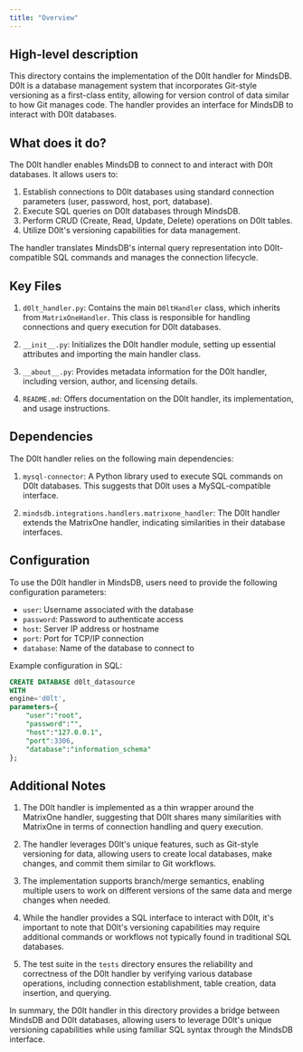 ```yaml
---
title: "Overview"
---
```


## High-level description
This directory contains the implementation of the D0lt handler for MindsDB. D0lt is a database management system that incorporates Git-style versioning as a first-class entity, allowing for version control of data similar to how Git manages code. The handler provides an interface for MindsDB to interact with D0lt databases.

## What does it do?
The D0lt handler enables MindsDB to connect to and interact with D0lt databases. It allows users to:

1. Establish connections to D0lt databases using standard connection parameters (user, password, host, port, database).
2. Execute SQL queries on D0lt databases through MindsDB.
3. Perform CRUD (Create, Read, Update, Delete) operations on D0lt tables.
4. Utilize D0lt's versioning capabilities for data management.

The handler translates MindsDB's internal query representation into D0lt-compatible SQL commands and manages the connection lifecycle.

## Key Files
1. `d0lt_handler.py`: Contains the main `D0ltHandler` class, which inherits from `MatrixOneHandler`. This class is responsible for handling connections and query execution for D0lt databases.

2. `__init__.py`: Initializes the D0lt handler module, setting up essential attributes and importing the main handler class.

3. `__about__.py`: Provides metadata information for the D0lt handler, including version, author, and licensing details.

4. `README.md`: Offers documentation on the D0lt handler, its implementation, and usage instructions.

## Dependencies
The D0lt handler relies on the following main dependencies:

1. `mysql-connector`: A Python library used to execute SQL commands on D0lt databases. This suggests that D0lt uses a MySQL-compatible interface.

2. `mindsdb.integrations.handlers.matrixone_handler`: The D0lt handler extends the MatrixOne handler, indicating similarities in their database interfaces.

## Configuration
To use the D0lt handler in MindsDB, users need to provide the following configuration parameters:

- `user`: Username associated with the database
- `password`: Password to authenticate access
- `host`: Server IP address or hostname
- `port`: Port for TCP/IP connection
- `database`: Name of the database to connect to

Example configuration in SQL:

```sql
CREATE DATABASE d0lt_datasource
WITH
engine='d0lt',
parameters={
    "user":"root",
    "password":"",
    "host":"127.0.0.1",
    "port":3306,
    "database":"information_schema"
};
```

## Additional Notes
1. The D0lt handler is implemented as a thin wrapper around the MatrixOne handler, suggesting that D0lt shares many similarities with MatrixOne in terms of connection handling and query execution.

2. The handler leverages D0lt's unique features, such as Git-style versioning for data, allowing users to create local databases, make changes, and commit them similar to Git workflows.

3. The implementation supports branch/merge semantics, enabling multiple users to work on different versions of the same data and merge changes when needed.

4. While the handler provides a SQL interface to interact with D0lt, it's important to note that D0lt's versioning capabilities may require additional commands or workflows not typically found in traditional SQL databases.

5. The test suite in the `tests` directory ensures the reliability and correctness of the D0lt handler by verifying various database operations, including connection establishment, table creation, data insertion, and querying.

In summary, the D0lt handler in this directory provides a bridge between MindsDB and D0lt databases, allowing users to leverage D0lt's unique versioning capabilities while using familiar SQL syntax through the MindsDB interface.